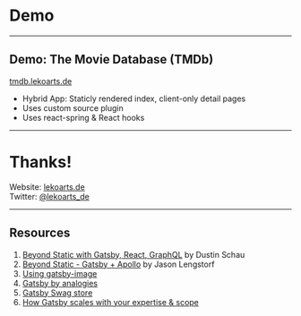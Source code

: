 

# Demo

---

## Demo: The Movie Database (TMDb)

<a className="demo-link" target="_blank" rel="noopener noreferrer" href="https://tmdb.lekoarts.de">tmdb.lekoarts.de</a>

- Hybrid App: Staticly rendered index, client-only detail pages
- Uses custom source plugin
- Uses react-spring & React hooks

---

# Thanks!

Website: [lekoarts.de](https://www.lekoarts.de) <br />
Twitter: [@lekoarts_de](https://www.twitter.com/lekoarts_de)

---

## Resources

1. [Beyond Static with Gatsby, React, GraphQL](https://www.beyondstatic.dustinschau.com/#0) by Dustin Schau
2. [Beyond Static - Gatsby + Apollo](https://jlengstorf.github.io/presentations/beyond-static/#/) by Jason Lengstorf
3. [Using gatsby-image](https://using-gatsby-image.gatsbyjs.org/)
4. [Gatsby by analogies](https://www.gatsbyjs.org/blog/2018-12-04-gatsby-analogy/)
5. [Gatsby Swag store](https://store.gatsbyjs.org)
6. [How Gatsby scales with your expertise & scope](https://www.lekoarts.de/en/blog/how-gatsby-scales-with-your-expertise-and-scope)